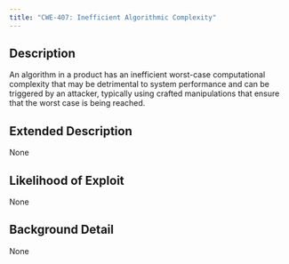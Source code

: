 ```yaml
---
title: "CWE-407: Inefficient Algorithmic Complexity"
---
```


## Description
An algorithm in a product has an inefficient worst-case computational complexity that may be detrimental to system performance and can be triggered by an attacker, typically using crafted manipulations that ensure that the worst case is being reached.

## Extended Description
None

## Likelihood of Exploit
None

## Background Detail
None
        